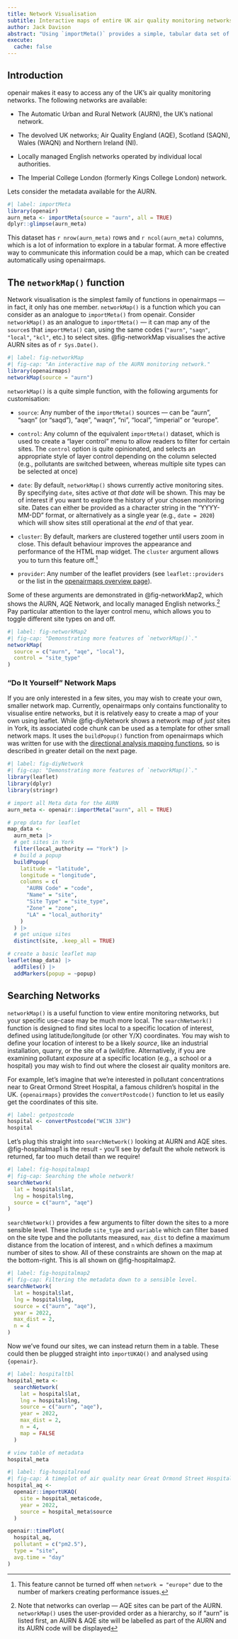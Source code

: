 ```yaml
---
title: Network Visualisation
subtitle: Interactive maps of entire UK air quality monitoring networks 
author: Jack Davison
abstract: "Using `importMeta()` provides a simple, tabular data set of monitoring stations. This is useful if users have specific sites, pollutants or local authorities in mind, but it is difficult to get a feel for the geographic distribution of a monitoring network. This section details how `networkMap()` can allow readers to visualise and explore any UK monitoring network."
execute: 
  cache: false
---
```


## Introduction

[openair]{.pkg} makes it easy to access any of the UK's air quality monitoring networks. The following networks are available:

-   The Automatic Urban and Rural Network (AURN), the UK's national network.

-   The devolved UK networks; Air Quality England (AQE), Scotland (SAQN), Wales (WAQN) and Northern Ireland (NI).

-   Locally managed English networks operated by individual local authorities.

-   The Imperial College London (formerly Kings College London) network.

Lets consider the metadata available for the AURN.

```r
#| label: importMeta
library(openair)
aurn_meta <- importMeta(source = "aurn", all = TRUE)
dplyr::glimpse(aurn_meta)
```

This dataset has `r nrow(aurn_meta)` rows and `r ncol(aurn_meta)` columns, which is a lot of information to explore in a tabular format. A more effective way to communicate this information could be a map, which can be created automatically using [openairmaps]{.pkg}.

## The `networkMap()` function

Network visualisation is the simplest family of functions in [openairmaps]{.pkg} --- in fact, it only has one member. `networkMap()` is a function which you can consider as an analogue to `importMeta()` from [openair]{.pkg}. Consider `networkMap()` as an analogue to `importMeta()` --- it can map any of the `source`s that `importMeta()` can, using the same codes (`"aurn"`, `"saqn"`, `"local"`, `"kcl"`, etc.) to select sites. @fig-networkMap visualises the active AURN sites as of `r Sys.Date()`.

```r
#| label: fig-networkMap
#| fig-cap: "An interactive map of the AURN monitoring network."
library(openairmaps)
networkMap(source = "aurn")
```

`networkMap()` is a quite simple function, with the following arguments for customisation:

-   `source`: Any number of the `importMeta()` sources --- can be "aurn", "saqn" (or "saqd"), "aqe", "waqn", "ni", "local", "imperial" or "europe".

-   `control`: Any column of the equivalent `importMeta()` dataset, which is used to create a "layer control" menu to allow readers to filter for certain sites. The `control` option is quite opinionated, and selects an appropriate style of layer control depending on the column selected (e.g., pollutants are switched between, whereas multiple site types can be selected at once)

-   `date`: By default, `networkMap()` shows currently active monitoring sites. By specifying `date`, sites active *at that date* will be shown. This may be of interest if you want to explore the history of your chosen monitoring site. Dates can either be provided as a character string in the "YYYY-MM-DD" format, or alternatively as a single year (e.g., `date = 2020`) which will show sites still operational at the *end* of that year.

-   `cluster`: By default, markers are clustered together until users zoom in close. This default behaviour improves the appearance and performance of the HTML map widget. The `cluster` argument allows you to turn this feature off.[^maps-network-1]

-   `provider`: Any number of the [leaflet]{.pkg} providers (see `leaflet::providers` or the list in the [openairmaps overview page](../maps/maps-overview.qmd)).

[^maps-network-1]: This feature cannot be turned off when `network = "europe"` due to the number of markers creating performance issues.

Some of these arguments are demonstrated in @fig-networkMap2, which shows the AURN, AQE Network, and locally managed English networks.[^maps-network-2] Pay particular attention to the layer control menu, which allows you to toggle different site types on and off.

[^maps-network-2]: Note that networks can overlap --- AQE sites can be part of the AURN. `networkMap()` uses the user-provided order as a hierarchy, so if "aurn" is listed first, an AURN & AQE site will be labelled as part of the AURN and its AURN code will be displayed

```r
#| label: fig-networkMap2
#| fig-cap: "Demonstrating more features of `networkMap()`."
networkMap(
  source = c("aurn", "aqe", "local"),
  control = "site_type"
)
```

### "Do It Yourself" Network Maps

If you are only interested in a few sites, you may wish to create your own, smaller network map. Currently, [openairmaps]{.pkg} only contains functionality to visualise entire networks, but it is relatively easy to create a map of your own using [leaflet]{.pkg}. While @fig-diyNetwork shows a network map of *just* sites in York, its associated code chunk can be used as a template for other small network maps. It uses the `buildPopup()` function from [openairmaps]{.pkg} which was written for use with the [directional analysis mapping functions](../maps/maps-polar.qmd), so is described in greater detail on the next page.

```r
#| label: fig-diyNetwork
#| fig-cap: "Demonstrating more features of `networkMap()`."
library(leaflet)
library(dplyr)
library(stringr)

# import all Meta data for the AURN
aurn_meta <- openair::importMeta("aurn", all = TRUE)

# prep data for leaflet
map_data <-
  aurn_meta |>
  # get sites in York
  filter(local_authority == "York") |>
  # build a popup
  buildPopup(
    latitude = "latitude",
    longitude = "longitude",
    columns = c(
      "AURN Code" = "code",
      "Name" = "site",
      "Site Type" = "site_type",
      "Zone" = "zone",
      "LA" = "local_authority"
    )
  ) |>
  # get unique sites
  distinct(site, .keep_all = TRUE)

# create a basic leaflet map
leaflet(map_data) |>
  addTiles() |>
  addMarkers(popup = ~popup)
```

## Searching Networks

`networkMap()` is a useful function to view entire monitoring networks, but your specific use-case may be much more local. The `searchNetwork()` function is designed to find sites local to a specific location of interest, defined using latitude/longitude (or other Y/X) coordinates. You may wish to define your location of interest to be a likely *source*, like an industrial installation, quarry, or the site of a (wild)fire. Alternatively, if you are examining pollutant *exposure* at a specific location (e.g., a school or a hospital) you may wish to find out where the closest air quality monitors are.

For example, let's imagine that we're interested in pollutant concentrations near to Great Ormond Street Hospital, a famous children's hospital in the UK. `{openairmaps}` provides the `convertPostcode()` function to let us easily get the coordinates of this site.

```r
#| label: getpostcode
hospital <- convertPostcode("WC1N 3JH")
hospital
```

Let's plug this straight into `searchNetwork()` looking at AURN and AQE sites. @fig-hospitalmap1 is the result - you'll see by default the whole network is returned, far too much detail than we require!

```r
#| label: fig-hospitalmap1
#| fig-cap: Searching the whole network!
searchNetwork(
  lat = hospital$lat,
  lng = hospital$lng,
  source = c("aurn", "aqe")
)
```

`searchNetwork()` provides a few arguments to filter down the sites to a more sensible level. These include `site_type` and `variable` which can filter based on the site type and the pollutants measured, `max_dist` to define a maximum distance from the location of interest, and `n` which defines a maximum number of sites to show. All of these constraints are shown on the map at the bottom-right. This is all shown on @fig-hospitalmap2.

```r
#| label: fig-hospitalmap2
#| fig-cap: Filtering the metadata down to a sensible level.
searchNetwork(
  lat = hospital$lat,
  lng = hospital$lng,
  source = c("aurn", "aqe"),
  year = 2022,
  max_dist = 2,
  n = 4
)
```

Now we've found our sites, we can instead return them in a table. These could then be plugged straight into `importUKAQ()` and analysed using `{openair}`.

```r
#| label: hospitaltbl
hospital_meta <-
  searchNetwork(
    lat = hospital$lat,
    lng = hospital$lng,
    source = c("aurn", "aqe"),
    year = 2022,
    max_dist = 2,
    n = 4,
    map = FALSE
  )

# view table of metadata
hospital_meta
```

```r
#| label: fig-hospitalread
#| fig-cap: A timeplot of air quality near Great Ormond Street Hospital.
hospital_aq <-
  openair::importUKAQ(
    site = hospital_meta$code,
    year = 2022,
    source = hospital_meta$source
  )

openair::timePlot(
  hospital_aq,
  pollutant = c("pm2.5"),
  type = "site",
  avg.time = "day"
)
```

